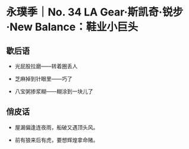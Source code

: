 # 永璞季｜No. 34 LA Gear·斯凯奇·锐步·New Balance：鞋业小巨头

## 歇后语

- 光屁股拉磨——转着圈丢人

- 芝麻掉到针眼里——巧了

- 八宝粥掺浆糊——糊涂到一块儿了

## 俏皮话

- 屋漏偏逢连夜雨，船破又遇顶头风。

- 前有狼来后有虎，要想辉煌拿命赌。
